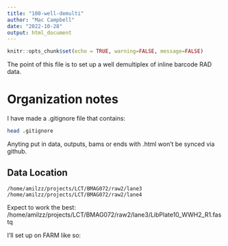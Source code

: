 ```yaml
---
title: "100-well-demulti"
author: "Mac Campbell"
date: "2022-10-28"
output: html_document
---
```


```r
knitr::opts_chunk$set(echo = TRUE, warning=FALSE, message=FALSE)
```

The point of this file is to set up a well demultiplex of inline barcode RAD data.

# Organization notes
I have made a .gitignore file that contains:    

```sh
head .gitignore
```

Anyting put in data, outputs, bams or ends with .html won't be synced via github.     



## Data Location    

`/home/amilzz/projects/LCT/BMAG072/raw2/lane3`
`/home/amilzz/projects/LCT/BMAG072/raw2/lane4`

Expect to work the best: /home/amilzz/projects/LCT/BMAG072/raw2/lane3/LibPlate10_WWH2_R1.fastq

I'll set up on FARM like so:


